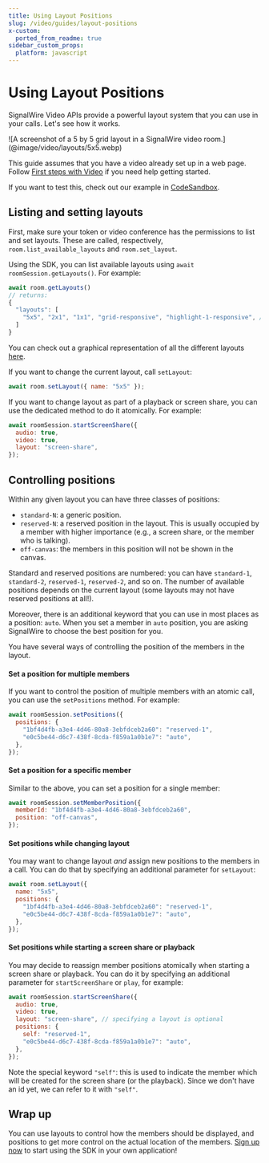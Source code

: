```yaml
---
title: Using Layout Positions
slug: /video/guides/layout-positions
x-custom:
  ported_from_readme: true
sidebar_custom_props:
  platform: javascript
---
```


# Using Layout Positions

SignalWire Video APIs provide a powerful layout system that you can use in your calls. Let's see how it works.

<Frame>
![A screenshot of a 5 by 5 grid layout in a SignalWire video room.](@image/video/layouts/5x5.webp)
</Frame>

This guide assumes that you have a video already set up in a web page. Follow [First steps with Video](/video/getting-started/video-first-steps) if you need help getting started.

If you want to test this, check out our example in [CodeSandbox](https://codesandbox.io/s/positions-for-layouts-vsy5v9).

## Listing and setting layouts

First, make sure your token or video conference has the permissions to list and set layouts. These are called, respectively, `room.list_available_layouts` and `room.set_layout`.

Using the SDK, you can list available layouts using `await roomSession.getLayouts()`. For example:

```js
await room.getLayouts()
// returns:
{
  "layouts": [
    "5x5", "2x1", "1x1", "grid-responsive", "highlight-1-responsive", // ...
  ]
}
```

You can check out a graphical representation of all the different layouts [here](/video/guides/layouts).

If you want to change the current layout, call `setLayout`:

```js
await room.setLayout({ name: "5x5" });
```

If you want to change layout as part of a playback or screen share, you can use the dedicated method to do it atomically. For example:

```js
await roomSession.startScreenShare({
  audio: true,
  video: true,
  layout: "screen-share",
});
```

## Controlling positions

Within any given layout you can have three classes of positions:

- `standard-N`: a generic position.
- `reserved-N`: a reserved position in the layout. This is usually occupied by a member with higher importance (e.g., a screen share, or the member who is talking).
- `off-canvas`: the members in this position will not be shown in the canvas.

Standard and reserved positions are numbered: you can have `standard-1`, `standard-2`, `reserved-1`, `reserved-2`, and so on. The number of available positions depends on the current layout (some layouts may not have reserved positions at all!).

Moreover, there is an additional keyword that you can use in most places as a position: `auto`. When you set a member in `auto` position, you are asking SignalWire to choose the best position for you.

You have several ways of controlling the position of the members in the layout.

#### Set a position for multiple members

If you want to control the position of multiple members with an atomic call, you can use the `setPositions` method. For example:

```js
await roomSession.setPositions({
  positions: {
    "1bf4d4fb-a3e4-4d46-80a8-3ebfdceb2a60": "reserved-1",
    "e0c5be44-d6c7-438f-8cda-f859a1a0b1e7": "auto",
  },
});
```

#### Set a position for a specific member

Similar to the above, you can set a position for a single member:

```js
await roomSession.setMemberPosition({
  memberId: "1bf4d4fb-a3e4-4d46-80a8-3ebfdceb2a60",
  position: "off-canvas",
});
```

#### Set positions while changing layout

You may want to change layout _and_ assign new positions to the members in a call. You can do that by specifying an additional parameter for `setLayout`:

```js
await room.setLayout({
  name: "5x5",
  positions: {
    "1bf4d4fb-a3e4-4d46-80a8-3ebfdceb2a60": "reserved-1",
    "e0c5be44-d6c7-438f-8cda-f859a1a0b1e7": "auto",
  },
});
```

#### Set positions while starting a screen share or playback

You may decide to reassign member positions atomically when starting a screen share or playback. You can do it by specifying an additional parameter for `startScreenShare` or `play`, for example:

```js
await roomSession.startScreenShare({
  audio: true,
  video: true,
  layout: "screen-share", // specifying a layout is optional
  positions: {
    self: "reserved-1",
    "e0c5be44-d6c7-438f-8cda-f859a1a0b1e7": "auto",
  },
});
```

Note the special keyword `"self"`: this is used to indicate the member which will be created for the screen share (or the playback). Since we don't have an id yet, we can refer to it with `"self"`.

## Wrap up

You can use layouts to control how the members should be displayed, and positions to get more control on the actual location of the members. [Sign up now](https://signalwire.com/signups/new) to start using the SDK in your own application!
